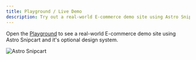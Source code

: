 ```yaml
---
title: Playground / Live Demo
description: Try out a real-world E-commerce demo site using Astro Snipcart
---
```


Open the [Playground](https://astro-snipcart-playground.vercel.app/) to see a real-world E-commerce demo site using Astro Snipcart and it's optional design system.

![Astro Snipcart](../../../assets/design-system-example-2.png "Astro Snipcart")